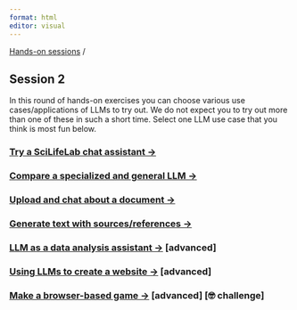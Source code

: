 ```yaml
---
format: html
editor: visual
---
```


[Hands-on sessions](index.html) /

## Session 2

In this round of hands-on exercises you can choose various use cases/applications of LLMs to try out. We do not expect you to try out more than one of these in such a short time. Select one LLM use case that you think is most fun below.

### [Try a SciLifeLab chat assistant -\>](assistant.html)

### [Compare a specialized and general LLM -\>](specialized_vs_general.html)

### [Upload and chat about a document -\>](document.html)

### [Generate text with sources/references -\>](perplexity.html)

### [LLM as a data analysis assistant -\>](data_analysis.html) \[advanced\]

### [Using LLMs to create a website -\>](website.html) \[advanced\]

### [Make a browser-based game -\>](browser_game.html) \[advanced\] \[🤓 challenge\]
